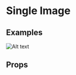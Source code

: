 
<Meta title="Pattern Library|Slices/Single Image" component={Image} />

# Single Image
 
 
## Examples

<Preview>
    <Story name="Image on the left">
        <div style={{padding: "20px"}}>
            <Image
                side="left"
                alt="Alt text"
                src="http://placehold.it/600x400"
                caption="Example image caption"
            />
        </div>
    </Story>
</Preview>

## Props 

<Props of={Image} />
